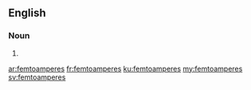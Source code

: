 ==English==

===Noun===
{{head|en|plural}}

# {{plural of|femtoampere|lang=en}}

[[ar:femtoamperes]]
[[fr:femtoamperes]]
[[ku:femtoamperes]]
[[my:femtoamperes]]
[[sv:femtoamperes]]